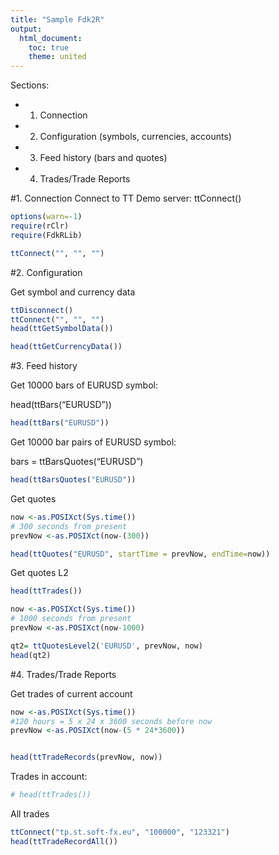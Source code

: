 ```yaml
---
title: "Sample Fdk2R"
output:
  html_document:
    toc: true
    theme: united
---
```


Sections:

* 1. Connection

* 2. Configuration (symbols, currencies, accounts)

* 3. Feed history  (bars and quotes)

* 4. Trades/Trade Reports


#1. Connection
Connect to TT Demo server:
ttConnect()

```r
options(warn=-1)
require(rClr)
require(FdkRLib)

ttConnect("", "", "")

```

#2. Configuration

Get symbol and currency data
```r
ttDisconnect()
ttConnect("", "", "")
head(ttGetSymbolData())

head(ttGetCurrencyData())
```

#3. Feed history
<p>Get 10000 bars of EURUSD symbol:</p>
head(ttBars("EURUSD"))

```r
head(ttBars("EURUSD"))
```

<p>Get 10000 bar pairs of EURUSD symbol:</p>
bars = ttBarsQuotes("EURUSD")

```r
head(ttBarsQuotes("EURUSD"))
```


Get quotes
```r

now <-as.POSIXct(Sys.time())
# 300 seconds from present
prevNow <-as.POSIXct(now-(300))

head(ttQuotes("EURUSD", startTime = prevNow, endTime=now))
```

Get quotes L2
```r
head(ttTrades())

now <-as.POSIXct(Sys.time())
# 1000 seconds from present
prevNow <-as.POSIXct(now-1000)

qt2= ttQuotesLevel2('EURUSD', prevNow, now)
head(qt2)
```

#4. Trades/Trade Reports

Get trades of current account

```r
now <-as.POSIXct(Sys.time())
#120 hours = 5 x 24 x 3600 seconds before now
prevNow <-as.POSIXct(now-(5 * 24*3600))


head(ttTradeRecords(prevNow, now))
```

Trades in account:
```r
# head(ttTrades())
```
All trades
```r
ttConnect("tp.st.soft-fx.eu", "100000", "123321")
head(ttTradeRecordAll())
```
